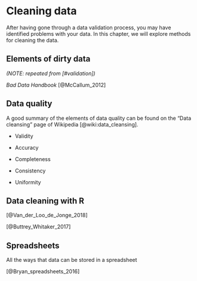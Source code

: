 # Cleaning data {#cleaning}

After having gone through a data validation process, you may have identified problems with your data. In this chapter, we will explore methods for cleaning the data.



## Elements of dirty data

_(NOTE: repeated from [#validation])_


_Bad Data Handbook_ [@McCallum_2012]



## Data quality

A good summary of the elements of data quality can be found on the "Data cleansing" page of Wikipedia [@wiki:data_cleansing].

* Validity

* Accuracy

* Completeness

* Consistency

* Uniformity


## Data cleaning with R

[@Van_der_Loo_de_Jonge_2018]

[@Buttrey_Whitaker_2017]



## Spreadsheets

All the ways that data can be stored in a spreadsheet

[@Bryan_spreadsheets_2016]
